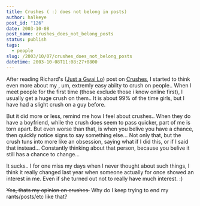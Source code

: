 ```yaml
---
title: Crushes ( :) does not belong in posts)
author: halkeye
post_id: "126"
date: 2003-10-08
post_name: crushes_does_not_belong_posts
status: publish
tags:
  - people
slug: /2003/10/07/crushes_does_not_belong_posts
datetime: 2003-10-08T11:08:27+0800
---
```


After reading Richard's ([Just a Gwai Lo](https://www.justagwailo.com)) post on [ Crushes](https://www.justagwailo.com/filter/2003/10/07/crushes), I started to think even more about my , um, extremly easy abilty to crush on people.. When I meet people for the first time (those exclude those i know online first), I usually get a huge crush on them.. It is about 99% of the time girls, but I have had a slight crush on a guy before.

But it did more or less, remind me how I feel about crushes.. When they do have a boyfriend, while the crush does seem to pass quicker, part of me is torn apart. But even worse than that, is when you belive you have a chance, then quickly notice signs to say something else... Not only that, but the crush tuns into more like an obsession, saying what if I did this, or if I said that instead... Constantly thinking about that person, because you belive it still has a chance to change...

It sucks.. I for one miss my days when I never thought about such things, I think it really changed last year when someone actually for once showed an interest in me. Even if she turned out not to really have much interest. :)

<s>Yea, thats my opinion on crushes.</s> Why do I keep trying to end my rants/posts/etc like that?